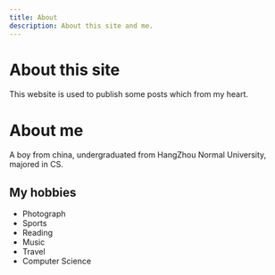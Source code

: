 ```yaml
---
title: About
description: About this site and me.
---
```


# About this site

This website is used to publish some posts which from my heart.

# About me

A boy from china, undergraduated from HangZhou Normal University, majored in CS.

## My hobbies

- Photograph
- Sports
- Reading
- Music
- Travel
- Computer Science